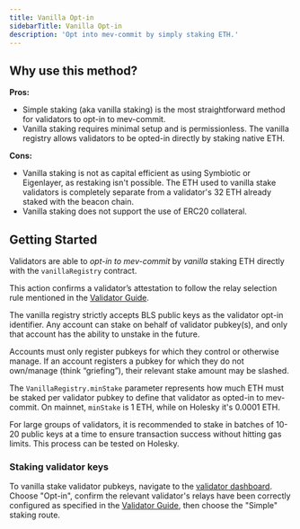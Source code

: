 ```yaml
---
title: Vanilla Opt-in
sidebarTitle: Vanilla Opt-in
description: 'Opt into mev-commit by simply staking ETH.'
---
```


## Why use this method?

**Pros:**

* Simple staking (aka vanilla staking) is the most straightforward method for validators to opt-in to mev-commit.
* Vanilla staking requires minimal setup and is permissionless. The vanilla registry allows validators to be opted-in directly by staking native ETH.

**Cons:**

* Vanilla staking is not as capital efficient as using Symbiotic or Eigenlayer, as restaking isn't possible. The ETH used to vanilla stake validators is completely separate from a validator's 32 ETH already staked with the beacon chain.
* Vanilla staking does not support the use of ERC20 collateral.

## Getting Started

Validators are able to _opt-in to mev-commit_ by _vanilla_ staking ETH directly with the `vanillaRegistry` contract.

This action confirms a validator’s attestation to follow the relay selection rule mentioned in the [Validator Guide](/v0.6.3/get-started/validators/validator-guide#relay-selection).

The vanilla registry strictly accepts BLS public keys as the validator opt-in identifier. Any account can stake on behalf of validator pubkey(s), and only that account has the ability to unstake in the future.

<Warning>
Accounts must only register pubkeys for which they control or otherwise manage. If an account registers a pubkey for which they do not own/manage (think “griefing”), their relevant stake amount may be slashed.
</Warning>

The `VanillaRegistry.minStake` parameter represents how much ETH must be staked per validator pubkey to define that validator as opted-in to mev-commit. On mainnet, `minStake` is 1 ETH, while on Holesky it's 0.0001 ETH.

For large groups of validators, it is recommended to stake in batches of 10-20 public keys at a time to ensure transaction success without hitting gas limits. This process can be tested on Holesky.
    
### Staking validator keys

To vanilla stake validator pubkeys, navigate to the [validator dashboard](https://validators.mev-commit.xyz/dashboard). Choose "Opt-in", confirm the relevant validator's relays have been correctly configured as specified in the [Validator Guide](/v0.6.3/get-started/validators/validator-guide#requirements), then choose the "Simple" staking route.
